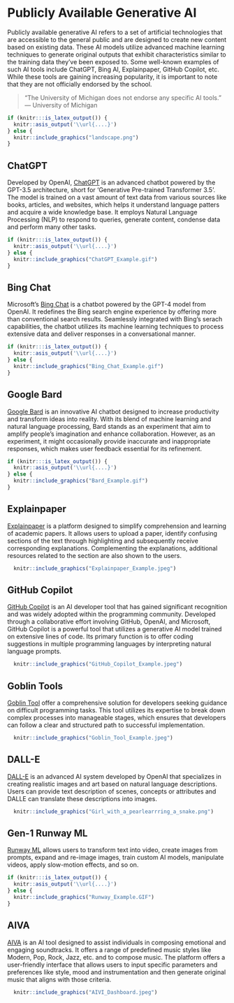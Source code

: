 # Publicly Available Generative AI

Publicly available generative AI refers to a set of artificial technologies that are accessible to the general public and are designed to create new content based on existing data. These AI models utilize advanced machine learning techniques to generate original outputs that exhibit characteristics similar to the training data they've been exposed to. Some well-known examples of such AI tools include ChatGPT, Bing AI, Explainpaper, GitHub Copilot, etc. While these tools are gaining increasing popularity, it is important to note that they are not officially endorsed by the school.

> "The University of Michigan does not endorse any specific AI tools." --- University of Michigan

```r
if (knitr:::is_latex_output()) {
  knitr::asis_output('\\url{....}')
} else {
  knitr::include_graphics("landscape.png")
}
```



## ChatGPT

Developed by OpenAI, [ChatGPT](https://chat.openai.com/) is an advanced chatbot powered by the GPT-3.5 architecture, short for 'Generative Pre-trained Transformer 3.5'. The model is trained on a vast amount of text data from various sources like books, articles, and websites, which helps it understand language patters and acquire a wide knowledge base. It employs Natural Language Processing (NLP) to respond to queries, generate content, condense data and perform many other tasks.

```r
if (knitr:::is_latex_output()) {
  knitr::asis_output('\\url{....}')
} else {
  knitr::include_graphics("ChatGPT_Example.gif")
}
```

## Bing Chat

Microsoft's [Bing Chat](https://www.microsoft.com/en-us/edge/features/bing-chat?form=MT00D8) is a chatbot powered by the GPT-4 model from OpenAI. It redefines the Bing search engine experience by offering more than conventional search results. Seamlessly integrated with Bing's serach capabilities, the chatbot utilizes its machine learning techniques to process extensive data and deliver responses in a conversational manner.

```r
if (knitr:::is_latex_output()) {
  knitr::asis_output('\\url{....}')
} else {
  knitr::include_graphics("Bing_Chat_Example.gif")
}
```

## Google Bard

[Google Bard](https://bard.google.com/) is an innovative AI chatbot designed to increase productivity and transform ideas into reality. With its blend of machine learning and natural language processing, Bard stands as an experiment that aim to amplify people's imagination and enhance collaboration. However, as an experiment, it might occasionally provide inaccurate and inappropriate responses, which makes user feedback essential for its refinement.

```r
if (knitr:::is_latex_output()) {
  knitr::asis_output('\\url{....}')
} else {
  knitr::include_graphics("Bard_Example.gif")
}
```

## Explainpaper

[Explainpaper](https://www.explainpaper.com/) is a platform designed to simplify comprehension and learning of academic papers. It allows users to upload a paper, identify confusing sections of the text through highlighting and subsequently receive corresponding explanations. Complementing the explanations, additional resources related to the section are also shown to the users.

```r
  knitr::include_graphics("Explainpaper_Example.jpeg")
```

## GitHub Copilot

[GitHub Copilot](https://github.com/features/copilot) is an AI developer tool that has gained significant recognition and was widely adopted within the programming community. Developed through a collaborative effort involving GitHub, OpenAI, and Microsoft, GitHub Copilot is a powerful tool that utilizes a generative AI model trained on extensive lines of code. Its primary function is to offer coding suggestions in multiple programming languages by interpreting natural language prompts.

```r
  knitr::include_graphics("GitHub_Copilot_Example.jpeg")
```

## Goblin Tools

[Goblin Tool](https://goblin.tools/) offer a comprehensive solution for developers seeking guidance on difficult programming tasks. This tool utilizes its expertise to break down complex processes into manageable stages, which ensures that developers can follow a clear and structured path to successful implementation.

```r
  knitr::include_graphics("Goblin_Tool_Example.jpeg")
```

## DALL-E

[DALL-E](https://labs.openai.com/) is an advanced AI system developed by OpenAI that specializes in creating realistic images and art based on natural language descriptions. Users can provide text description of scenes, concepts or attributes and DALLE can translate these descriptions into images.

```r
  knitr::include_graphics("Girl_with_a_pearlearrring_a_snake.png")
```

## Gen-1 Runway ML

[Runway ML](https://runwayml.com/) allows users to transform text into video, create images from prompts, expand and re-image images, train custom AI models, manipulate videos, apply slow-motion effects, and so on.

```r
if (knitr:::is_latex_output()) {
  knitr::asis_output('\\url{....}')
} else {
  knitr::include_graphics("Runway_Example.GIF")
}
```

## AIVA

[AIVA](https://www.aiva.ai/) is an AI tool designed to assist individuals in composing emotional and engaging soundtracks. It offers a range of predefined music styles like Modern, Pop, Rock, Jazz, etc. and to compose music. The platform offers a user-friendly interface that allows users to input specific parameters and preferences like style, mood and instrumentation and then generate original music that aligns with those criteria.

```r
  knitr::include_graphics("AIVI_Dashboard.jpeg")
```
